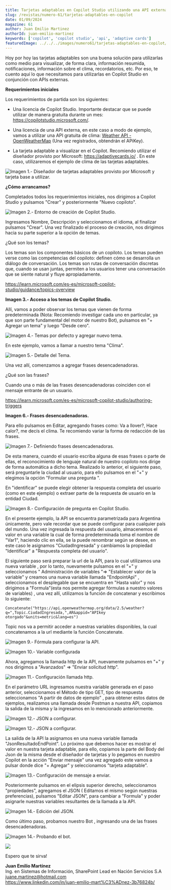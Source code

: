 ---
title: Tarjetas adaptables en Copilot Studio utilizando una API externa
slug: /revistas/numero-61/tarjetas-adaptables-en-copilot
date: 01/09/2024
magazine: 61
author: Juan Emilio Martinez
authorId: juan-emilio-martinez
keywords: ['copilot', 'copilot studio', 'api', 'adaptive cards']
featuredImage: ../../../images/numero61/tarjetas-adaptables-en-copilot/image1.png
---

Hoy por hoy las tarjetas adaptables son una buena solución para
utilizarlas como medio para visualizar, de forma clara, información
resumida, notificaciones, información sobre el clima, recordatorios,
etc. Por eso, te cuento aquí lo que necesitamos para utilizarlas en
Copilot Studio en conjunción con APIs externas.

**Requerimientos iniciales**

Los requerimientos de partida son los siguientes:

-   Una licencia de Copilot Studio. Importante destacar que se puede
    utilizar de manera gratuita durante un mes:
    https://copilotstudio.microsoft.com/.

-   Una licencia de una API externa, en este caso a modo de ejemplo,
    vamos a utilizar una API gratuita de clima: [Weather API -
    OpenWeatherMap](https://openweathermap.org/api) (Una vez
    registrados, obtendrán el APiKey).

-   La tarjeta adaptable a visualizar en el Copilot. Recomiendo utilizar
    el diseñador provisto por Microsoft: https://adaptivecards.io/ .
    En este caso, utilizaremos el ejemplo de clima de las tarjetas
    adaptables.

![**Imagen 1.- Diseñador de tarjetas adaptables provisto por Microsoft y tarjeta base a utilizar.**](../../../images/numero61/tarjetas-adaptables-en-copilot/image1.png)



**¿Cómo arrancamos?**

Completados todos los requerimientos iniciales, nos dirigimos a Copilot
Studio y pulsamos "Crear" y posteriormente "Nuevo copiloto".

![**Imagen 2.- Entorno de creación de Copilot Studio.**](../../../images/numero61/tarjetas-adaptables-en-copilot/image2.png)



Ingresamos Nombre, Descripción y seleccionamos el idioma, al finalizar
pulsamos "Crear". Una vez finalizado el proceso de creación, nos
dirigimos hacia su parte superior a la opción de temas.

¿Qué son los temas?

Los temas son los componentes básicos de un copiloto. Los temas pueden
verse como las competencias del copiloto: definen cómo se desarrolla un
diálogo de conversación. Los temas son rutas de conversación discretas
que, cuando se usan juntas, permiten a los usuarios tener una
conversación que se siente natural y fluye apropiadamente.

https://learn.microsoft.com/es-es/microsoft-copilot-studio/guidance/topics-overview

**Imagen 3.- Acceso a los temas de Copilot Studio.**

Allí, vamos a poder observar los temas que vienen de forma
predeterminada (Nota: Recomiendo investigar cada uno en particular, ya
que son parte fundamental del motor de nuestro Bot), pulsamos en "+
Agregar un tema" y luego "Desde cero".

![**Imagen 4.- Temas por defecto y agregar nuevo tema.**](../../../images/numero61/tarjetas-adaptables-en-copilot/image3.png)



En este ejemplo, vamos a llamar a nuestro tema "Clima".

![**Imagen 5.- Detalle del Tema.**](../../../images/numero61/tarjetas-adaptables-en-copilot/image4.png)



Una vez allí, comenzamos a agregar frases desencadenadoras.

¿Qué son las frases?

Cuando una o más de las frases desencadenadoras coinciden con el mensaje
entrante de un usuario.

https://learn.microsoft.com/es-es/microsoft-copilot-studio/authoring-triggers

**Imagen 6.- Frases desencadenadoras.**

Para ello pulsamos en Editar, agregando frases como: Va a llover?, Hace
calor?, me decís el clima. Te recomiendo variar la forma de redacción de
las frases.

![**Imagen 7.- Definiendo frases desencadenadoras.**](../../../images/numero61/tarjetas-adaptables-en-copilot/image5.png)



De esta manera, cuando el usuario escriba alguna de esas frases o parte
de ellas, el reconocimiento de lenguaje natural de nuestro copiloto nos
dirige de forma automática a dicho tema. Realizado lo anterior, el
siguiente paso, será preguntarle la ciudad al usuario, para ello
pulsamos en el "+" y elegimos la opción "Formular una pregunta ".

En "identificar" se puede elegir obtener la respuesta completa del
usuario (como en este ejemplo) o extraer parte de la respuesta de
usuario en la entidad Ciudad.

![**Imagen 8.- Configuración de pregunta en Copilot Studio.**](../../../images/numero61/tarjetas-adaptables-en-copilot/image6.png)



En el presente ejemplo, la API se encuentra parametrizada para Argentina
únicamente, pero vale recordar que se puede configurar para cualquier
país del mundo. Una vez ingresada la respuesta del usuario, almacenemos
el valor en una variable la cual de forma predeterminada toma el nombre
de "Var1", haciendo clic en ella, se la puede renombrar según se desee,
en este caso le asignamos "CiudadIngresada" y cambiamos la propiedad
"Identificar" a "Respuesta completa del usuario".

El siguiente paso será preparar la url de la API, para lo cual
utilizamos una nueva variable , por lo tanto, nuevamente pulsamos en el
"+" y seleccionamos " Administración de variables "=> "Establecer valor
de la variable" y creamos una nueva variable llamada "EndpointApi" ,
seleccionamos el desplegable que se encuentra en "Hasta valor" y nos
dirigimos a "Formula"(esta nos permite agregar fórmulas a nuestro
valores de variables) , una vez allí, utilizamos la función de
concatenar y escribimos lo siguiente:

```
Concatenate("https://api.openweathermap.org/data/2.5/weather?q=",Topic.CiudadIngresada,",AR&appid="APIkey otorgado"&units=metric&lang=es")
```

Topic nos va a permitir acceder a nuestras variables disponibles, la
cual concatenamos a la url mediante la función Concatenate.

![**Imagen 9.- Fórmula para configurar la API.**](../../../images/numero61/tarjetas-adaptables-en-copilot/image7.png)


![**Imagen 10.- Variable configurada**](../../../images/numero61/tarjetas-adaptables-en-copilot/image8.png)



Ahora, agregamos la llamada http de la API, nuevamente pulsamos en "+" y
nos dirigimos a "Avanzados" => "Enviar solicitud http".

![**Imagen 11.- Configuración llamada http.**](../../../images/numero61/tarjetas-adaptables-en-copilot/image9.png)


En el parámetro URL ingresamos nuestra variable generada en el paso
anterior, seleccionamos el Método de tipo GET, tipo de respuesta
seleccionamos "A partir de datos de ejemplo" , para obtener estos datos
de ejemplos, realizamos una llamada desde Postman a nuestra API,
copiamos la salida de la misma y la ingresamos en lo mencionado
anteriormente.

![**Imagen 12.- JSON a configurar.**](../../../images/numero61/tarjetas-adaptables-en-copilot/image10.png)

![**Imagen 12.- JSON a configurar.**](../../../images/numero61/tarjetas-adaptables-en-copilot/image11.png)



La salida de la API la asignamos en una nueva variable llamada
"JsonResultadoEndPoint". Lo próximo que debemos hacer es mostrar el
valor en nuestra tarjeta adaptable, para ello, copiamos la parte del
Body del Json de la misma desde el diseñador de tarjetas y lo pegamos en
nuestro Copilot en la acción "Enviar mensaje" una vez agregado este
vamos a pulsar donde dice "+ Agregar" y seleccionamos "tarjeta
adaptable".

![**Imagen 13.- Configuración de mensaje a enviar.**](../../../images/numero61/tarjetas-adaptables-en-copilot/image12.png)



Posteriormente pulsamos en el elipsis superior derecho, seleccionamos
"propiedades", agregamos el JSON ( Editamos el mismo según nuestras
preferencias), pulsamos "Editar JSON", para cambiar a "Formula" y poder
asignarle nuestras variables resultantes de la llamada a la API.

![**Imagen 14.- Edición del JSON.**](../../../images/numero61/tarjetas-adaptables-en-copilot/image13.png)



Como último paso, probamos nuestro Bot , ingresando una de las frases
desencadenadoras.

![**Imagen 14.- Probando el bot.**](../../../images/numero61/tarjetas-adaptables-en-copilot/image14.png)

![](../../../images/numero61/tarjetas-adaptables-en-copilot/image15.png)


Espero que te sirva!

**Juan Emilio Martínez** <br />
Ing. en Sistemas de Información, SharePoint Lead en Nación Servicios S.A  <br />
juane.martinez@hotmail.com  <br />
https://www.linkedin.com/in/juan-emilio-mart%C3%ADnez-3b76824b/ <br />


